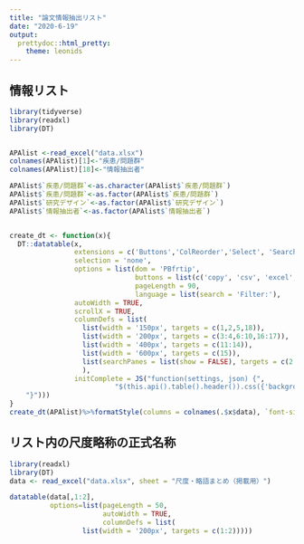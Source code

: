 ```yaml
---
title: "論文情報抽出リスト"
date: "2020-6-19"
output:
  prettydoc::html_pretty:
    theme: leonids
---
```


## 情報リスト


```r
library(tidyverse)
library(readxl)
library(DT)


APAlist <-read_excel("data.xlsx")
colnames(APAlist)[1]<-"疾患/問題群"
colnames(APAlist)[18]<-"情報抽出者"

APAlist$`疾患/問題群`<-as.character(APAlist$`疾患/問題群`)
APAlist$`疾患/問題群`<-as.factor(APAlist$`疾患/問題群`)
APAlist$`研究デザイン`<-as.factor(APAlist$`研究デザイン`)
APAlist$`情報抽出者`<-as.factor(APAlist$`情報抽出者`)


create_dt <- function(x){
  DT::datatable(x,
                extensions = c('Buttons','ColReorder','Select', 'SearchPanes'),
                selection = 'none',
                options = list(dom = 'PBfrtip',
                               buttons = list(c('copy', 'csv', 'excel', 'pdf', 'print')),
                               pageLength = 90, 
                               language = list(search = 'Filter:'),
                autoWidth = TRUE,
                scrollX = TRUE,
                columnDefs = list(
                  list(width = '150px', targets = c(1,2,5,18)),
                  list(width = '200px', targets = c(3:4,6:10,16:17)),
                  list(width = '400px', targets = c(11:14)),
                  list(width = '600px', targets = c(15)),
                  list(searchPanes = list(show = FALSE), targets = c(2:8,10:17))
                  ),
                initComplete = JS("function(settings, json) {", 
                          "$(this.api().table().header()).css({'background-color': '#66CCCC', 'color': '#fff'});",
    "}")))
}
create_dt(APAlist)%>%formatStyle(columns = colnames(.$x$data), `font-size` = '11px')

```


## リスト内の尺度略称の正式名称

```r
library(readxl)
library(DT)
data <- read_excel("data.xlsx", sheet = "尺度・略語まとめ（掲載用）")

datatable(data[,1:2],
          options=list(pageLength = 50,
                       autoWidth = TRUE,
                       columnDefs = list(
                  list(width = '200px', targets = c(1:2)))))
```